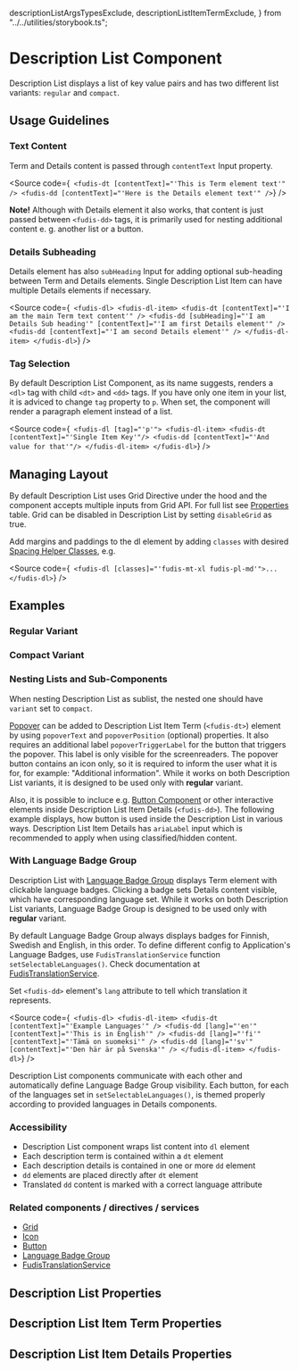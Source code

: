   descriptionListArgsTypesExclude,
  descriptionListItemTermExclude,
} from "../../utilities/storybook.ts";

<Meta title="Components/Description List" />

# Description List Component

Description List displays a list of key value pairs and has two different list variants: `regular` and `compact`.

## Usage Guidelines

### Text Content

Term and Details content is passed through `contentText` Input property.

<Source
  code={`
<fudis-dt [contentText]="'This is Term element text'" />
<fudis-dd [contentText]="'Here is the Details element text'" />`}
/>

**Note!** Although with Details element it also works, that content is just passed between `<fudis-dd>` tags, it is primarily used for nesting additional content e. g. another list or a button.

### Details Subheading

Details element has also `subHeading` Input for adding optional sub-heading between Term and Details elements. Single Description List Item can have multiple Details elements if necessary.

<Source
  code={`
<fudis-dl>
  <fudis-dl-item>
  <fudis-dt [contentText]="'I am the main Term text content'" />
  <fudis-dd [subHeading]="'I am Details Sub heading'" [contentText]="'I am first Details element'" />
  <fudis-dd [contentText]="'I am second Details element'" />
</fudis-dl-item>
</fudis-dl>`}
/>

### Tag Selection

By default Description List Component, as its name suggests, renders a `<dl>` tag with child `<dt>` and `<dd>` tags. If you have only one item in your list, it is adviced to change `tag` property to `p`. When set, the component will render a paragraph element instead of a list.

<Source
  code={`
<fudis-dl [tag]="'p'">
  <fudis-dl-item>
    <fudis-dt [contentText]="'Single Item Key'"/>
    <fudis-dd [contentText]="'And value for that'"/>
  </fudis-dl-item>
</fudis-dl>`}
/>

## Managing Layout

By default Description List uses Grid Directive under the hood and the component accepts multiple inputs from Grid API. For full list see [Properties](#description-list-properties) table. Grid can be disabled in Description List by setting `disableGrid` as true.

Add margins and paddings to the dl element by adding `classes` with desired [Spacing Helper Classes](/docs/foundations-spacing-css-helper-classes--documentation), e.g.

<Source
  code={`
  <fudis-dl [classes]="'fudis-mt-xl fudis-pl-md'">...</fudis-dl>`}
/>

## Examples

### Regular Variant

<Canvas of={DescriptionListStories.DescriptionList} />

### Compact Variant

<Canvas of={DescriptionListStories.DescriptionListCompact} />

### Nesting Lists and Sub-Components

When nesting Description List as sublist, the nested one should have `variant` set to `compact`.

<Canvas of={DescriptionListStories.NestedDescriptionLists} />

[Popover](/docs/directives-popover--documentation) can be added to Description List Item Term (`<fudis-dt>`) element by using `popoverText` and `popoverPosition` (optional) properties. It also requires an additional label `popoverTriggerLabel` for the button that triggers the popover. This label is only visible for the screenreaders. The popover button contains an icon only, so it is required to inform the user what it is for, for example: "Additional information". While it works on both Description List variants, it is designed to be used only with **regular** variant.

Also, it is possible to incluce e.g. [Button Component](/docs/components-button--documentation) or other interactive elements inside Description List Item Details (`<fudis-dd>`). The following example displays, how button is used inside the Description List in various ways.
Description List Item Details has `ariaLabel` input which is recommended to apply when using classified/hidden content.

<Canvas of={DescriptionListStories.NestedSubComponents} />

### With Language Badge Group

Description List with [Language Badge Group](/docs/components-language-badge-group--documentation) displays Term element with clickable language badges. Clicking a badge sets Details content visible, which have corresponding language set. While it works on both Description List variants, Language Badge Group is designed to be used only with **regular** variant.

By default Language Badge Group always displays badges for Finnish, Swedish and English, in this order. To define different config to Application's Language Badges, use `FudisTranslationService` function `setSelectableLanguages()`.
Check documentation at [FudisTranslationService](/docs/services-translation--documentation#translation-service).

Set `<fudis-dd>` element's `lang` attribute to tell which translation it represents.

<Source
  code={`
<fudis-dl>
  <fudis-dl-item>
    <fudis-dt [contentText]="'Example Languages'" />
    <fudis-dd [lang]="'en'" [contentText]="'This is in English'" />
    <fudis-dd [lang]="'fi'" [contentText]="'Tämä on suomeksi'" />
    <fudis-dd [lang]="'sv'" [contentText]="'Den här är på Svenska'" />
  </fudis-dl-item>
</fudis-dl>`}
/>

Description List components communicate with each other and automatically define Language Badge Group visibility. Each button, for each of the languages set in `setSelectableLanguages()`, is themed properly according to provided languages in Details components.

<Canvas of={DescriptionListStories.WithLanguageBadges} />

### Accessibility

- Description List component wraps list content into `dl` element
- Each description term is contained within a `dt` element
- Each description details is contained in one or more `dd` element
- `dd` elements are placed directly after `dt` element
- Translated `dd` content is marked with a correct language attribute

### Related components / directives / services

- [Grid](/docs/components-grid-grid--example)
- [Icon](/docs/components-icon--icon)
- [Button](/docs/components-button--button)
- [Language Badge Group](/docs/components-language-badge-group--documentation)
- [FudisTranslationService](/docs/services-translation--documentation#translation-service)

## Description List Properties

<ArgTypes of={DescriptionListComponent} exclude={descriptionListArgsTypesExclude} />

## Description List Item Term Properties

<ArgTypes of={DescriptionListItemTermComponent} exclude={descriptionListItemTermExclude} />

## Description List Item Details Properties

<ArgTypes of={DescriptionListItemDetailsComponent} />
